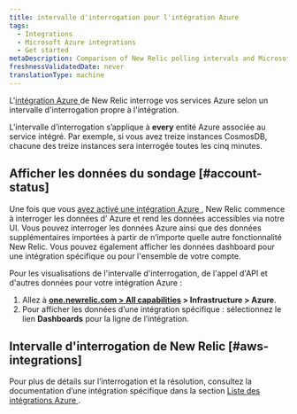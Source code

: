 ```yaml
---
title: intervalle d'interrogation pour l'intégration Azure
tags:
  - Integrations
  - Microsoft Azure integrations
  - Get started
metaDescription: Comparison of New Relic polling intervals and Microsoft Azure data intervals for Azure integrations with New Relic.
freshnessValidatedDate: never
translationType: machine
---
```


L&apos;[intégration Azure ](/docs/infrastructure/microsoft-azure-integrations/getting-started/introduction-azure-monitoring-integrations)de New Relic interroge vos services Azure selon un intervalle d&apos;interrogation propre à l&apos;intégration.

L’intervalle d’interrogation s’applique à <DNT>**every**</DNT> entité Azure associée au service intégré. Par exemple, si vous avez treize instances CosmosDB, chacune des treize instances sera interrogée toutes les cinq minutes.

## Afficher les données du sondage [#account-status]

Une fois que vous [avez activé une intégration Azure ](/docs/infrastructure/microsoft-azure-integrations/getting-started/activate-azure-integrations), New Relic commence à interroger les données d’ Azure et rend les données accessibles via notre UI. Vous pouvez interroger les données Azure ainsi que des données supplémentaires importées à partir de n’importe quelle autre fonctionnalité New Relic. Vous pouvez également afficher les données dashboard pour une intégration spécifique ou pour l&apos;ensemble de votre compte.

Pour les visualisations de l&apos;intervalle d&apos;interrogation, de l&apos;appel d&apos;API et d&apos;autres données pour votre intégration Azure :

1. Allez à <DNT>**[one.newrelic.com &gt; All capabilities](https://one.newrelic.com/all-capabilities) &gt; Infrastructure &gt; Azure**</DNT>.
2. Pour afficher les données d’une intégration spécifique : sélectionnez le lien <DNT>**Dashboards**</DNT> pour la ligne de l’intégration.

## Intervalle d&apos;interrogation de New Relic [#aws-integrations]

Pour plus de détails sur l’interrogation et la résolution, consultez la documentation d’une intégration spécifique dans la section [Liste des intégrations Azure ](/docs/infrastructure/microsoft-azure-integrations/azure-integrations-list/azure-monitor/).